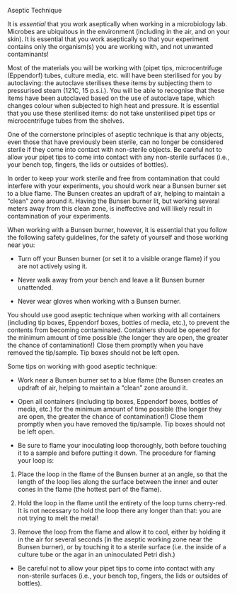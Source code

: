 Aseptic Technique

It is *essential* that you work aseptically when working in a microbiology lab. Microbes are ubiquitous in the environment (including in the air, and on your skin). It is essential that you work aseptically so that your experiment contains only the organism(s) you are working with, and not unwanted contaminants!

Most of the materials you will be working with (pipet tips, microcentrifuge (Eppendorf) tubes, culture media, etc. will have been sterilised for you by autoclaving: the autoclave sterilises these items by subjecting them to pressurised steam (121C, 15 p.s.i.). You will be able to recognise that these items have been autoclaved based on the use of autoclave tape, which changes colour when subjected to high heat and pressure. It is essential that you use these sterilised items: do not take unsterilised pipet tips or microcentrifuge tubes from the shelves. 

One of the cornerstone principles of aseptic technique is that any objects, even those that have previously been sterile, can no longer be considered sterile if they come into contact  with non-sterile objects. Be careful not to allow your pipet tips to come into contact with any non-sterile surfaces (i.e., your bench top, fingers, the lids or outsides of bottles). 

In order to keep your work sterile and free from contamination that could interfere with your experiments, you should work near a Bunsen burner set to a blue flame. The Bunsen creates an updraft of air, helping to maintain a “clean” zone around it. Having the Bunsen burner lit, but working several meters away from this clean zone, is ineffective and will likely result in contamination of your experiments.

When working with a Bunsen burner, however, it is essential that you follow the following safety guidelines, for the safety of yourself and those working near you:

-	Turn off your Bunsen burner (or set it to a visible orange flame) if you are not actively using it.

-	Never walk away from your bench and leave a lit Bunsen burner unattended. 

- Never wear gloves when working with a Bunsen burner. 
 
You should use good aseptic technique when working with all containers (including tip boxes, Eppendorf boxes, bottles of media, etc.), to prevent the contents from becoming contaminated. Containers should be opened for the minimum amount of time possible (the longer they are open, the greater the chance of contamination!) Close them promptly when you have removed the tip/sample. Tip boxes should not be left open. 


Some tips on working with good aseptic technique:

-	Work near a Bunsen burner set to a blue flame (the Bunsen creates an updraft of air, helping to maintain a “clean” zone around it.

- Open all containers (including tip boxes, Eppendorf boxes, bottles of media, etc.) for the minimum amount of time possible (the longer they are open, the greater the chance of contamination!) Close them promptly when you have removed the tip/sample. Tip boxes should not be left open.

- Be sure to flame your inoculating loop thoroughly, both before touching it to a sample and before putting it down. The procedure for flaming your loop is: 

1.	Place the loop in the flame of the Bunsen burner at an angle, so that the length of the loop lies along the surface between the inner and outer cones in the flame (the hottest part of the flame).

2.	Hold the loop in the flame until the entirety of the loop turns cherry-red. It is not necessary to hold the loop there any longer than that: you are not trying to melt the metal!
3.	Remove the loop from the flame and allow it to cool, either by holding it in the air for several seconds (in the aseptic working zone near the Bunsen burner), or by touching it to a sterile surface (i.e. the inside of a culture tube or the agar in an uninoculated Petri dish.)

-	Be careful not to allow your pipet tips to come into contact with any non-sterile surfaces (i.e., your bench top, fingers, the lids or outsides of bottles).


